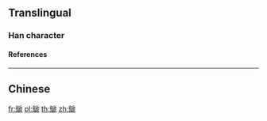 {{character info/new}}
{{also|鷉}}
==Translingual==

===Han character===
{{Han char|rn=196|rad=鳥|as=10|sn=21|four=22317|canj=HFHYU|ids=⿰鳥虒}}

====References====
{{Han ref|kx=1498.080|dkj=47219|dj=2028.090|hdz=74651.070|uh=9DC8}}

----

==Chinese==
{{zh-see|鷉|v}}

[[fr:鷈]]
[[pl:鷈]]
[[th:鷈]]
[[zh:鷈]]